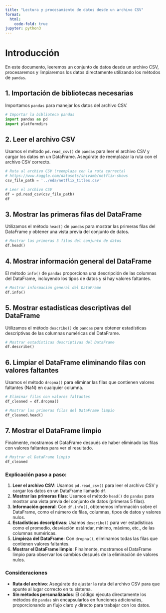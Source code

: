 ```yaml
---
title: "Lectura y procesamiento de datos desde un archivo CSV"
format:
  html:
    code-fold: true
jupyter: python3
---
```


# Introducción

En este documento, leeremos un conjunto de datos desde un archivo CSV, procesaremos y limpiaremos los datos directamente utilizando los métodos de `pandas`.

## 1. Importación de bibliotecas necesarias

Importamos `pandas` para manejar los datos del archivo CSV.

```python
# Importar la biblioteca pandas
import pandas as pd
import platformdirs
```

## 2. Leer el archivo CSV

Usamos el método `pd.read_csv()` de `pandas` para leer el archivo CSV y cargar los datos en un DataFrame. Asegúrate de reemplazar la ruta con el archivo CSV correcto.

```python
# Ruta al archivo CSV (reemplaza con la ruta correcta)
# https://www.kaggle.com/datasets/shivamb/netflix-shows
csv_file_path = '../eda/netflix_titles.csv'

# Leer el archivo CSV
df = pd.read_csv(csv_file_path)
df
```

## 3. Mostrar las primeras filas del DataFrame

Utilizamos el método `head()` de `pandas` para mostrar las primeras filas del DataFrame y obtener una vista previa del conjunto de datos.

```python
# Mostrar las primeras 5 filas del conjunto de datos
df.head()
```

## 4. Mostrar información general del DataFrame

El método `info()` de `pandas` proporciona una descripción de las columnas del DataFrame, incluyendo los tipos de datos y si hay valores faltantes.

```python
# Mostrar información general del DataFrame
df.info()
```

## 5. Mostrar estadísticas descriptivas del DataFrame

Utilizamos el método `describe()` de `pandas` para obtener estadísticas descriptivas de las columnas numéricas del DataFrame.

```python
# Mostrar estadísticas descriptivas del DataFrame
df.describe()
```

## 6. Limpiar el DataFrame eliminando filas con valores faltantes

Usamos el método `dropna()` para eliminar las filas que contienen valores faltantes (NaN) en cualquier columna.

```python
# Eliminar filas con valores faltantes
df_cleaned = df.dropna()

# Mostrar las primeras filas del DataFrame limpio
df_cleaned.head()
```

## 7. Mostrar el DataFrame limpio

Finalmente, mostramos el DataFrame después de haber eliminado las filas con valores faltantes para ver el resultado.

```python
# Mostrar el DataFrame limpio
df_cleaned
```

### Explicación paso a paso:

1. **Leer el archivo CSV**: Usamos `pd.read_csv()` para leer el archivo CSV y cargar los datos en un DataFrame llamado `df`.
2. **Mostrar las primeras filas**: Usamos el método `head()` de `pandas` para mostrar una vista previa del conjunto de datos (primeras 5 filas).
3. **Información general**: Con `df.info()`, obtenemos información sobre el DataFrame, como el número de filas, columnas, tipos de datos y valores nulos.
4. **Estadísticas descriptivas**: Usamos `describe()` para ver estadísticas como el promedio, desviación estándar, mínimo, máximo, etc., de las columnas numéricas.
5. **Limpieza del DataFrame**: Con `dropna()`, eliminamos todas las filas que contienen valores faltantes.
6. **Mostrar el DataFrame limpio**: Finalmente, mostramos el DataFrame limpio para observar los cambios después de la eliminación de valores nulos.

### Consideraciones

- **Ruta del archivo**: Asegúrate de ajustar la ruta del archivo CSV para que apunte al lugar correcto en tu sistema.
- **Sin métodos personalizados**: El código ejecuta directamente los métodos de `pandas` sin encapsularlos en funciones adicionales, proporcionando un flujo claro y directo para trabajar con los datos.














